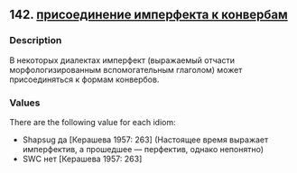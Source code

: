 ## 142. <a href =  'https://agricolamz.github.io/The_Circassian_Isoglosses_Database/142.html'>присоединение имперфекта к конвербам</a>
### Description

В некоторых диалектах имперфект (выражаемый отчасти морфологизированным вспомогательным глаголом) может присоединяться к формам конвербов.

### Values
There are the following value for each idiom:

* Shapsug  да [Керашева 1957: 263] (Настоящее время выражает имперфектив, а прошедшее — перфектив, однако непонятно)
* SWC  нет [Керашева 1957: 263] 


